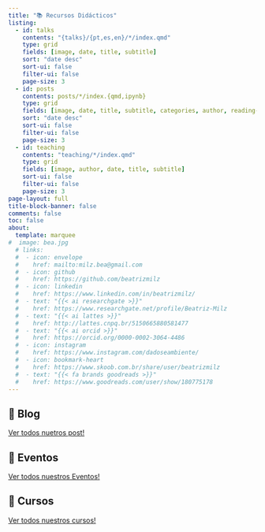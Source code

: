 ```yaml
---
title: "📚 Recursos Didácticos"
listing:
  - id: talks
    contents: "{talks}/{pt,es,en}/*/index.qmd"
    type: grid
    fields: [image, date, title, subtitle]
    sort: "date desc"
    sort-ui: false
    filter-ui: false
    page-size: 3
  - id: posts
    contents: posts/*/index.{qmd,ipynb}
    type: grid
    fields: [image, date, title, subtitle, categories, author, reading-time]  
    sort: "date desc"
    sort-ui: false
    filter-ui: false
    page-size: 3
  - id: teaching
    contents: "teaching/*/index.qmd"
    type: grid
    fields: [image, author, date, title, subtitle]
    sort-ui: false
    filter-ui: false
    page-size: 3   
page-layout: full
title-block-banner: false
comments: false
toc: false
about:
  template: marquee
#  image: bea.jpg
  # links:
  #  - icon: envelope
  #    href: mailto:milz.bea@gmail.com
  #  - icon: github
  #    href: https://github.com/beatrizmilz
  #  - icon: linkedin
  #    href: https://www.linkedin.com/in/beatrizmilz/
  #  - text: "{{< ai researchgate >}}"
  #    href: https://www.researchgate.net/profile/Beatriz-Milz
  #  - text: "{{< ai lattes >}}"
  #    href: http://lattes.cnpq.br/5150665880581477
  #  - text: "{{< ai orcid >}}"
  #    href: https://orcid.org/0000-0002-3064-4486
  #  - icon: instagram
  #    href: https://www.instagram.com/dadoseambiente/
  #  - icon: bookmark-heart
  #    href: https://www.skoob.com.br/share/user/beatrizmilz
  #  - text: "{{< fa brands goodreads >}}"
  #    href: https://www.goodreads.com/user/show/180775178      
---
```


<!-- ::: {#hero-heading} -->

<!-- **Português:** Boas vindas à minha página pessoal! Aqui você pode encontrar meus textos do blog, palestras e outros projetos em que estou trabalhando. -->

<!-- **English:** Welcome to my website! You can find here my blog posts, talks, and other projects I'm working on. -->

<!-- ::: -->

<!-- ------------------------------------------------------------------------ -->

## 📝 Blog

[Ver todos nuetros post!](/posts/index.html)


::: {#posts}
:::

## 💬 Eventos

[Ver todos nuestros Eventos!](/talks/index.html)

::: {#talks}
:::



## 📖 Cursos

[Ver todos nuestros cursos!](/teaching/index.html)

::: {#teaching}
:::
